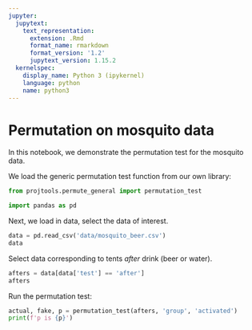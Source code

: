 ```yaml
---
jupyter:
  jupytext:
    text_representation:
      extension: .Rmd
      format_name: rmarkdown
      format_version: '1.2'
      jupytext_version: 1.15.2
  kernelspec:
    display_name: Python 3 (ipykernel)
    language: python
    name: python3
---
```


# Permutation on mosquito data

In this notebook, we demonstrate the permutation test for the mosquito data.

We load the generic permutation test function from our own library:

```python
from projtools.permute_general import permutation_test
```

```python
import pandas as pd
```

Next, we load in data, select the data of interest.

```python
data = pd.read_csv('data/mosquito_beer.csv')
data
```

Select data corresponding to tents _after_ drink (beer or water).

```python
afters = data[data['test'] == 'after']
afters
```

Run the permutation test:

```python
actual, fake, p = permutation_test(afters, 'group', 'activated')
print(f'p is {p}')
```
